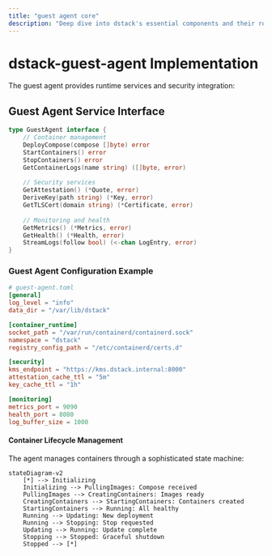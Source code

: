 ```yaml
---
title: "guest agent core"
description: "Deep dive into dstack's essential components and their roles"
---
```



# dstack-guest-agent Implementation

The guest agent provides runtime services and security integration:

## Guest Agent Service Interface

```go
type GuestAgent interface {
    // Container management
    DeployCompose(compose []byte) error
    StartContainers() error
    StopContainers() error
    GetContainerLogs(name string) ([]byte, error)
    
    // Security services
    GetAttestation() (*Quote, error)
    DeriveKey(path string) (*Key, error)
    GetTLSCert(domain string) (*Certificate, error)
    
    // Monitoring and health
    GetMetrics() (*Metrics, error)
    GetHealth() (*Health, error)
    StreamLogs(follow bool) (<-chan LogEntry, error)
}
```

### Guest Agent Configuration Example

```toml
# guest-agent.toml
[general]
log_level = "info"
data_dir = "/var/lib/dstack"

[container_runtime]
socket_path = "/var/run/containerd/containerd.sock"
namespace = "dstack"
registry_config_path = "/etc/containerd/certs.d"

[security]
kms_endpoint = "https://kms.dstack.internal:8000"
attestation_cache_ttl = "5m"
key_cache_ttl = "1h"

[monitoring]
metrics_port = 9090
health_port = 8080
log_buffer_size = 1000
```

#### Container Lifecycle Management

The agent manages containers through a sophisticated state machine:

```mermaid
stateDiagram-v2
    [*] --> Initializing
    Initializing --> PullingImages: Compose received
    PullingImages --> CreatingContainers: Images ready
    CreatingContainers --> StartingContainers: Containers created
    StartingContainers --> Running: All healthy
    Running --> Updating: New deployment
    Running --> Stopping: Stop requested
    Updating --> Running: Update complete
    Stopping --> Stopped: Graceful shutdown
    Stopped --> [*]
```